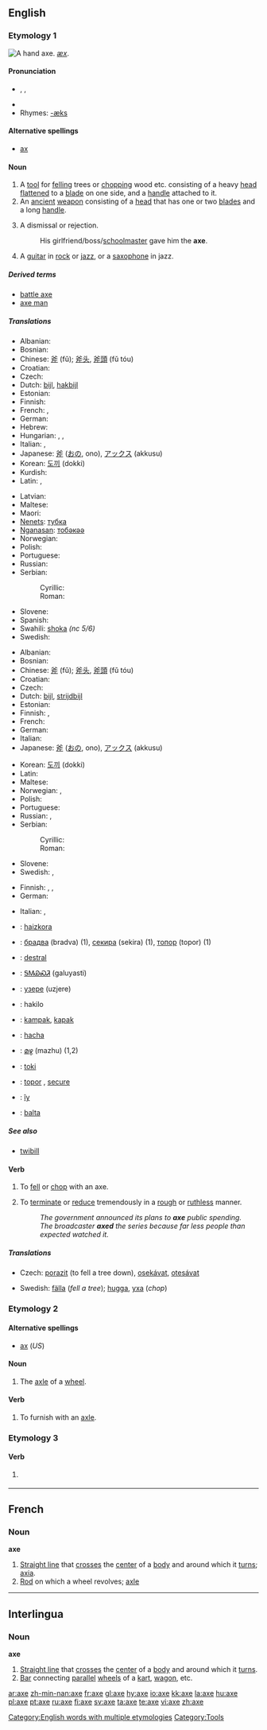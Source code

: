 {{wikipedia|Axe (disambiguation)}}
==English==

===Etymology 1===
[[Image:Accetta.jpg|thumb|right|A hand axe.]]
{{OE.}} ''[[æx]]''.

====Pronunciation====
* {{enPR|ăks}}, {{IPA|/æks/}}, {{SAMPA|/{ks/}}
* {{audio|en-us-axe.ogg|Audio (US)}}
* Rhymes: [[Rhymes:English:-æks|-æks]]

====Alternative spellings====
* [[ax#Etymology 2|ax]]

====Noun====
{{wikipedia}}
{{en-noun}}

# A [[tool]] for [[fell]]ing trees or [[chop]]ping wood etc. consisting of a heavy <!-- [[metallic]] (material is not essential, the axes used to be of stone in the stone age --> [[head]] [[flatten]]ed to a [[blade]] on one side, and a <!-- usually wooden (material is not essential) --> [[handle]] attached to it.
# An [[ancient]] [[weapon]] consisting of a <!-- [[metallic]] --> [[head]] that has one or two [[blade]]s and a long [[handle]].
# {{informal}} A dismissal or rejection.
#: His girlfriend/boss/[[schoolmaster]] gave him the '''axe'''.
# {{slang|music}} A [[guitar]] in [[rock]] or [[jazz]], or a [[saxophone]] in jazz.

=====Derived terms=====
* [[battle axe]]
* [[axe man]]

=====Translations=====
{{trans-top|tool}}
* Albanian: {{t-|sq|sëpatë|xs=Albanian}}
* Bosnian: {{t-|bs|sjekira|f}}
* Chinese: [[斧]] (fǔ); [[斧头]], [[斧頭]] (fǔ tóu)
* Croatian: {{t-|hr|sjekira|f}}
* Czech: {{t+|cs|sekera|f}}
* Dutch: [[bijl]], [[hakbijl]]
* Estonian: {{t-|et|kirves}}
* Finnish: {{t+|fi|kirves}}
* French: {{t+|fr|hache|f}}, {{t+|fr|cognée|f}}
* German: {{t+|de|Axt|f}}
* Hebrew: {{t+|he|גרזן|m|tr=garzen|sc=Hebr}}
* Hungarian: {{t+|hu|fejsze}}, {{t-|hu|balta}}, {{t-|hu|szekerce}}
* Italian: {{t+|it|ascia|f}}, {{t+|it|accetta|f}}
* Japanese: [[斧]] ([[おの]], ono), [[アックス]] (akkusu)
* Korean: [[도끼]] (dokki)
* Kurdish: {{t+|ku|ته‌ور|sc=KUchar}}
* Latin: {{t-|la|ascia|f}}, {{t-|la|securis|f}}
{{trans-mid}}
* Latvian: {{t-|lv|cirvis|m|xs=Latvian}}
* Maltese: {{t-|mt|mannara|f|xs=Maltese}}
* Maori: {{t-|mi|toki|xs=Maori}}
* [[Nenets]]: [[тубка]]
* [[Nganasan]]: [[тобәкәә]]
* Norwegian: {{t+|no|øks|m}}
* Polish: {{t-|pl|siekiera|f}}
* Portuguese: {{t+|pt|machado|m}}
* Russian: {{t+|ru|топор|m|tr=topór|sc=Cyrl}}
* Serbian:
*: Cyrillic: {{t-|sr|секира|f|sc=Cyrl}}
*: Roman: {{t-|sr|sekira|f}}
* Slovene: {{t+|sl|sekira|f}}
* Spanish: {{t+|es|hacha|f}}
* Swahili: [[shoka]] ''(nc 5/6)''
* Swedish: {{t+|sv|yxa|c}}
{{trans-bottom}}

{{trans-top|an ancient weapon}}
* Albanian: {{t-|sq|sëpatë|xs=Albanian}}
* Bosnian: {{t-|bs|sjekira|f}}
* Chinese: [[斧]] (fǔ); [[斧头]], [[斧頭]] (fǔ tóu)
* Croatian: {{t-|hr|sjekira|f}}
* Czech: {{t+|cs|sekera|f}}
* Dutch: [[bijl]], [[strijdbijl]]
* Estonian: {{t-|et|kirves}}
* Finnish: {{t+|fi|kirves}}, {{t-|fi|sotakirves}}
* French: {{t+|fr|hache|f}}
* German: {{t-|de|Streitaxt|f}}
* Italian: {{t+|it|ascia|f}}
* Japanese: [[斧]] ([[おの]], ono), [[アックス]] (akkusu)
{{trans-mid}}
* Korean: [[도끼]] (dokki)
* Latin: {{t-|la|securis|f}}
* Maltese: {{t-|mt|mannara|f|xs=Maltese}}
* Norwegian: {{t+|no|øks|m}}, {{t+|no|stridsøks|m}}
* Polish: {{t-|pl|topór|m}}
* Portuguese: {{t+|pt|machado|m}}
* Russian: {{t+|ru|топор|m|tr=topór|sc=Cyrl}}, {{t+|ru|секира|f|tr=s'ekíra|sc=Cyrl}}
* Serbian:
*: Cyrillic: {{t-|sr|секира|f|sc=Cyrl}}
*: Roman: {{t-|sr|sekira|f}}
* Slovene: {{t+|sl|sekira|f}}
* Swedish: {{t+|sv|yxa|c}}, {{t+|sv|stridsyxa|c}}
{{trans-bottom}}

{{trans-top|rejection}}
* Finnish: {{t-|fi|potku|alt=potkut}}, {{t+|fi|rukkanen|alt=rukkaset}}, {{t+|fi|kenkä|alt=kenkää}}
* German: {{t+|de|Korb|m}}
{{trans-mid}}
* Italian: {{t+|it|taglio|m}}, {{t-|it|scarto|m}}
{{trans-bottom}}

{{checktrans-top}}
* {{ttbc|Basque}}: [[haizkora]]
* {{ttbc|Bulgarian}}: [[брадва]] (bradva) {{f}} (1), [[секира]] (sekira) {{f}} (1), [[топор]] (topor) {{m}} (1)
* {{ttbc|Catalan}}: [[destral]] {{f}}
* {{ttbc|Cherokee}}: [[ᎦᎷᏯᏍᏘ]] (galuyasti)
* {{ttbc|Erzya}}: [[узере]] (uzjere)
* {{ttbc|Ido}}: hakilo
* {{ttbc|Indonesian}}: [[kampak]], [[kapak]]
{{checktrans-mid}}
* {{ttbc|Interlingua}}: [[hacha]]
* {{ttbc|Malayalam}}: [[മഴു]] (mazhu) (1,2)
* {{ttbc|Maori}}: [[toki]]
* {{ttbc|Romanian}}: [[topor]] {{m|f}}, [[secure]] {{f}}
* {{ttbc|Tupinambá}}: [[îy]]
* {{ttbc|Turkish}}: [[balta]]
{{checktrans-bottom}}

=====See also=====
* [[twibill]]

====Verb====
{{en-verb|ax|ing}}

# {{transitive}} To [[fell]] or [[chop]] with an axe.
# {{transitive}} To [[terminate]] or [[reduce]] tremendously in a [[rough]] or [[ruthless]] manner.
#: ''The government announced its plans to '''axe''' public spending.''
#: ''The broadcaster '''axed''' the series because far less people than expected watched it.''

=====Translations=====
{{trans-top|fell or chop}}
* Czech: [[porazit]] (to fell a tree down), [[osekávat]], [[otesávat]]
{{trans-mid}}
* Swedish: [[fälla]] (''fell a tree''); [[hugga]], [[yxa]] (''chop'')
{{trans-bottom}}

===Etymology 2===

====Alternative spellings====
* [[ax#Etymology 2|ax]] (''US'')

====Noun====
{{en-noun}}

# {{archaic}} The [[axle]] of a [[wheel]].

====Verb====
{{en-verb|ax|ing}}

# To furnish with an [[axle]].

===Etymology 3===

====Verb====
{{en-verb|ax|ing}}

# {{obsolete|or|dialectal}} {{alternative form of|ask}}

[[Category:English words with multiple etymologies]]
[[Category:Tools]]

----

==French==

===Noun===
'''axe'''

# [[straight line|Straight line]] that [[cross]]es the [[center]] of a [[body]] and around which it [[turn]]s; [[axia]].
# [[rod|Rod]] on which a wheel revolves; [[axle]]

----

==Interlingua==

===Noun===
'''axe'''

# [[straight line|Straight line]] that [[cross]]es the [[center]] of a [[body]] and around which it [[turn]]s.
# [[bar|Bar]] connecting [[parallel]] [[wheel]]s of a [[kart]], [[wagon]], etc.

[[ar:axe]]
[[zh-min-nan:axe]]
[[fr:axe]]
[[gl:axe]]
[[hy:axe]]
[[io:axe]]
[[kk:axe]]
[[la:axe]]
[[hu:axe]]
[[pl:axe]]
[[pt:axe]]
[[ru:axe]]
[[fi:axe]]
[[sv:axe]]
[[ta:axe]]
[[te:axe]]
[[vi:axe]]
[[zh:axe]]
